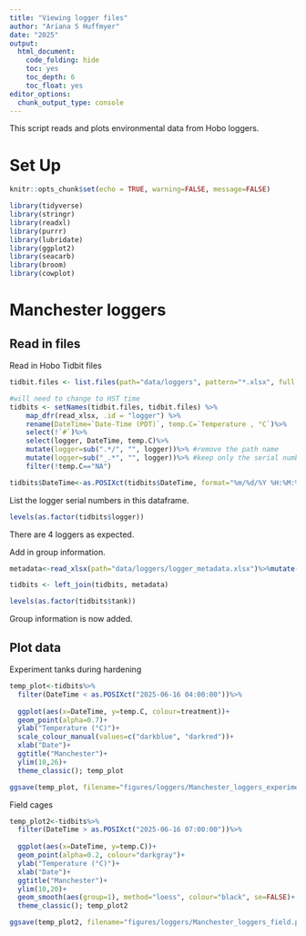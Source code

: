 ```yaml
---
title: "Viewing logger files"
author: "Ariana S Huffmyer"
date: "2025"
output: 
  html_document:
    code_folding: hide
    toc: yes
    toc_depth: 6
    toc_float: yes
editor_options: 
  chunk_output_type: console
---
```


This script reads and plots environmental data from Hobo loggers. 

# Set Up    

```r
knitr::opts_chunk$set(echo = TRUE, warning=FALSE, message=FALSE)
```

```r
library(tidyverse)
library(stringr)
library(readxl)
library(purrr)
library(lubridate)
library(ggplot2)
library(seacarb)
library(broom)
library(cowplot)
```

# Manchester loggers 

## Read in files 

Read in Hobo Tidbit files  
```r
tidbit.files <- list.files(path="data/loggers", pattern="*.xlsx", full.names=TRUE)

#will need to change to HST time 
tidbits <- setNames(tidbit.files, tidbit.files) %>%
    map_dfr(read_xlsx, .id = "logger") %>%
    rename(DateTime=`Date-Time (PDT)`, temp.C=`Temperature , °C`)%>%
    select(!`#`)%>%
    select(logger, DateTime, temp.C)%>%
    mutate(logger=sub(".*/", "", logger))%>% #remove the path name
    mutate(logger=sub("_.*", "", logger))%>% #keep only the serial number 
    filter(!temp.C=="NA")

tidbits$DateTime<-as.POSIXct(tidbits$DateTime, format="%m/%d/%Y %H:%M:%S")

```

List the logger serial numbers in this dataframe.  
```r
levels(as.factor(tidbits$logger))
```

There are 4 loggers as expected.  

Add in group information. 

```r
metadata<-read_xlsx(path="data/loggers/logger_metadata.xlsx")%>%mutate(logger=as.character(logger))

tidbits <- left_join(tidbits, metadata)

levels(as.factor(tidbits$tank))
```

Group information is now added.  

## Plot data 

Experiment tanks during hardening 
```r
temp_plot<-tidbits%>%
  filter(DateTime < as.POSIXct("2025-06-16 04:00:00"))%>%
  
  ggplot(aes(x=DateTime, y=temp.C, colour=treatment))+
  geom_point(alpha=0.7)+
  ylab("Temperature (°C)")+
  scale_colour_manual(values=c("darkblue", "darkred"))+
  xlab("Date")+
  ggtitle("Manchester")+
  ylim(10,26)+
  theme_classic(); temp_plot

ggsave(temp_plot, filename="figures/loggers/Manchester_loggers_experiment.png", width=8, height=4)
```

Field cages
```r
temp_plot2<-tidbits%>%
  filter(DateTime > as.POSIXct("2025-06-16 07:00:00"))%>%
  
  ggplot(aes(x=DateTime, y=temp.C))+
  geom_point(alpha=0.2, colour="darkgray")+
  ylab("Temperature (°C)")+
  xlab("Date")+
  ggtitle("Manchester")+
  ylim(10,20)+
  geom_smooth(aes(group=1), method="loess", colour="black", se=FALSE)+
  theme_classic(); temp_plot2

ggsave(temp_plot2, filename="figures/loggers/Manchester_loggers_field.png", width=8, height=4)
```

